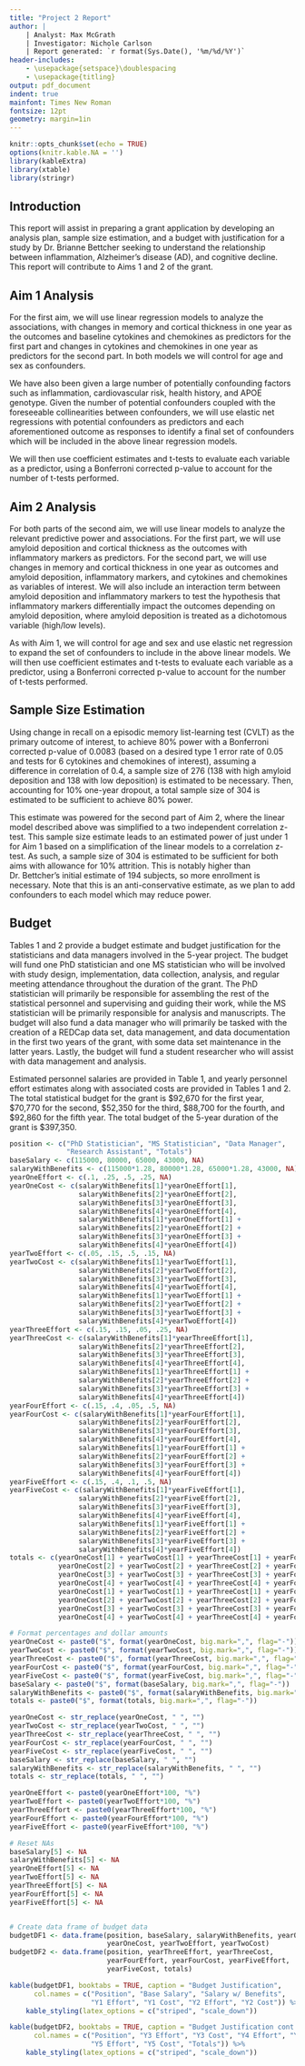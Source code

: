 ```yaml
---
title: "Project 2 Report"
author: |
    | Analyst: Max McGrath
    | Investigator: Nichole Carlson
    | Report generated: `r format(Sys.Date(), '%m/%d/%Y')`
header-includes:
    - \usepackage{setspace}\doublespacing
    - \usepackage{titling}
output: pdf_document
indent: true
mainfont: Times New Roman
fontsize: 12pt
geometry: margin=1in
---
```


```r
knitr::opts_chunk$set(echo = TRUE)
options(knitr.kable.NA = '')
library(kableExtra)
library(xtable)
library(stringr)
```

\newpage

## Introduction

This report will assist in preparing a grant application by developing
an analysis plan, sample size estimation, and a budget with justification 
for a study
by Dr. Brianne Bettcher seeking to understand the relationship between 
inflammation, Alzheimer's disease (AD), and cognitive decline. This report
will contribute to Aims 1 and 2 of the grant.

## Aim 1 Analysis

For the first aim, we will use linear regression models to analyze the associations, 
with changes in memory and cortical thickness in one year as the 
outcomes and baseline cytokines and chemokines as predictors for the first part 
and changes
in cytokines and chemokines in one year as predictors for the second part. In
both models we will control for age and sex as confounders.

We have also been given a large number of potentially confounding factors such
as inflammation, cardiovascular risk, health history, and APOE 
genotype. Given the number of potential confounders coupled with the foreseeable
collinearities between confounders, we will use elastic net regressions with
potential confounders as predictors and each aforementioned outcome as
responses to identify a final set of confounders which will be included in the
above linear regression models.

We will then use coefficient estimates and t-tests to
evaluate each variable as a predictor, using a Bonferroni corrected p-value to
account for the number of t-tests performed.

## Aim 2 Analysis

For both parts of the second aim, we will use linear models to 
analyze the relevant predictive power and associations. For the first part, we will
use amyloid deposition and cortical thickness as the outcomes with inflammatory
markers as predictors. For the second part, we will use changes in memory and cortical
thickness in one year as outcomes and amyloid deposition, inflammatory markers,
and cytokines and chemokines as variables of interest. We will also include an
interaction term between amyloid deposition and inflammatory markers to test the
hypothesis that inflammatory markers differentially impact the outcomes depending
on amyloid deposition, where amyloid deposition is treated as a dichotomous variable
(high/low levels).

As with Aim 1, we will control for age and sex and use elastic net regression to
expand the set of
confounders to include in the above linear models. We will then use coefficient 
estimates and t-tests to
evaluate each variable as a predictor, using a Bonferroni corrected p-value to
account for the number of t-tests performed.

## Sample Size Estimation

Using change in recall on a episodic memory list-learning test (CVLT) as the 
primary outcome of interest, to achieve 80% power with a Bonferroni corrected 
p-value of 0.0083 (based on a desired type 1 error rate of 0.05 and tests for 
6 cytokines and chemokines of interest), assuming
a difference in correlation of 0.4, a sample size of 276 (138 with high amyloid deposition
and 138 with low deposition) is estimated to be necessary. Then, accounting
for 10% one-year dropout, a total sample size of 304 is estimated to be sufficient
to achieve 80% power. 

This estimate was powered for the second part of Aim 2, where the linear model
described above was simplified to a two independent correlation z-test. This
sample size estimate leads to an estimated power of just under 1 for Aim 1 based
on a simplification of the linear models to a correlation z-test. As such, a
sample size of 304 is estimated to be sufficient for both aims with allowance
for 10% attrition. This is notably higher than Dr. Bettcher's initial estimate of 194
subjects, so more enrollment is necessary. Note that this is an anti-conservative
estimate, as we plan to add confounders to each model which may reduce power.

## Budget

Tables 1 and 2 provide a budget estimate and budget justification for the statisticians
and data managers involved in the 5-year project. The budget will fund one PhD
statistician and one MS statistician who will be involved with study design,
implementation, data collection, analysis, and regular meeting attendance
throughout the duration of the grant. The PhD statistician will primarily be
responsible for assembling the rest of the statistical personnel and supervising
and guiding their work, while the MS statistician will be primarily responsible
for analysis and manuscripts.
The budget will also fund a data manager who will primarily be tasked with the creation
of a REDCap data set, data management, and data documentation
in the first two years of the grant,
with some data set maintenance in the latter years. Lastly, the budget will
fund a student researcher who will assist with data management and analysis.

Estimated personnel salaries are provided in Table 1, and yearly personnel effort
estimates along with associated costs are provided in Tables 1 and 2. 
The total statistical budget for the grant is $92,670 for the first year,
$70,770 for the second,
$52,350 for the third,
$88,700 for the fourth,
and $92,860 for the fifth year. The total budget of the 5-year duration of the
grant is $397,350.

\newpage

```r
position <- c("PhD Statistician", "MS Statistician", "Data Manager",
              "Research Assistant", "Totals")
baseSalary <- c(115000, 80000, 65000, 43000, NA)
salaryWithBenefits <- c(115000*1.28, 80000*1.28, 65000*1.28, 43000, NA)
yearOneEffort <- c(.1, .25, .5, .25, NA)
yearOneCost <- c(salaryWithBenefits[1]*yearOneEffort[1], 
                 salaryWithBenefits[2]*yearOneEffort[2], 
                 salaryWithBenefits[3]*yearOneEffort[3], 
                 salaryWithBenefits[4]*yearOneEffort[4], 
                 salaryWithBenefits[1]*yearOneEffort[1] + 
                 salaryWithBenefits[2]*yearOneEffort[2] +  
                 salaryWithBenefits[3]*yearOneEffort[3] +  
                 salaryWithBenefits[4]*yearOneEffort[4])
yearTwoEffort <- c(.05, .15, .5, .15, NA)
yearTwoCost <- c(salaryWithBenefits[1]*yearTwoEffort[1], 
                 salaryWithBenefits[2]*yearTwoEffort[2], 
                 salaryWithBenefits[3]*yearTwoEffort[3], 
                 salaryWithBenefits[4]*yearTwoEffort[4], 
                 salaryWithBenefits[1]*yearTwoEffort[1] +
                 salaryWithBenefits[2]*yearTwoEffort[2] + 
                 salaryWithBenefits[3]*yearTwoEffort[3] + 
                 salaryWithBenefits[4]*yearTwoEffort[4])
yearThreeEffort <- c(.15, .15, .05, .25, NA)
yearThreeCost <- c(salaryWithBenefits[1]*yearThreeEffort[1], 
                 salaryWithBenefits[2]*yearThreeEffort[2], 
                 salaryWithBenefits[3]*yearThreeEffort[3], 
                 salaryWithBenefits[4]*yearThreeEffort[4], 
                 salaryWithBenefits[1]*yearThreeEffort[1] + 
                 salaryWithBenefits[2]*yearThreeEffort[2] + 
                 salaryWithBenefits[3]*yearThreeEffort[3] + 
                 salaryWithBenefits[4]*yearThreeEffort[4])
yearFourEffort <- c(.15, .4, .05, .5, NA)
yearFourCost <- c(salaryWithBenefits[1]*yearFourEffort[1], 
                 salaryWithBenefits[2]*yearFourEffort[2], 
                 salaryWithBenefits[3]*yearFourEffort[3], 
                 salaryWithBenefits[4]*yearFourEffort[4], 
                 salaryWithBenefits[1]*yearFourEffort[1] + 
                 salaryWithBenefits[2]*yearFourEffort[2] + 
                 salaryWithBenefits[3]*yearFourEffort[3] + 
                 salaryWithBenefits[4]*yearFourEffort[4])
yearFiveEffort <- c(.15, .4, .1, .5, NA)
yearFiveCost <- c(salaryWithBenefits[1]*yearFiveEffort[1], 
                 salaryWithBenefits[2]*yearFiveEffort[2], 
                 salaryWithBenefits[3]*yearFiveEffort[3], 
                 salaryWithBenefits[4]*yearFiveEffort[4], 
                 salaryWithBenefits[1]*yearFiveEffort[1] + 
                 salaryWithBenefits[2]*yearFiveEffort[2] + 
                 salaryWithBenefits[3]*yearFiveEffort[3] + 
                 salaryWithBenefits[4]*yearFiveEffort[4])
totals <- c(yearOneCost[1] + yearTwoCost[1] + yearThreeCost[1] + yearFourCost[1] + yearFiveCost[1], 
            yearOneCost[2] + yearTwoCost[2] + yearThreeCost[2] + yearFourCost[2] + yearFiveCost[2], 
            yearOneCost[3] + yearTwoCost[3] + yearThreeCost[3] + yearFourCost[3] + yearFiveCost[3],
            yearOneCost[4] + yearTwoCost[4] + yearThreeCost[4] + yearFourCost[4] + yearFiveCost[4],
            yearOneCost[1] + yearTwoCost[1] + yearThreeCost[1] + yearFourCost[1] + yearFiveCost[1] +
            yearOneCost[2] + yearTwoCost[2] + yearThreeCost[2] + yearFourCost[2] + yearFiveCost[2] + 
            yearOneCost[3] + yearTwoCost[3] + yearThreeCost[3] + yearFourCost[3] + yearFiveCost[3] +
            yearOneCost[4] + yearTwoCost[4] + yearThreeCost[4] + yearFourCost[4] + yearFiveCost[4])

# Format percentages and dollar amounts
yearOneCost <- paste0("$", format(yearOneCost, big.mark=",", flag="-"))
yearTwoCost <- paste0("$", format(yearTwoCost, big.mark=",", flag="-"))
yearThreeCost <- paste0("$", format(yearThreeCost, big.mark=",", flag="-"))
yearFourCost <- paste0("$", format(yearFourCost, big.mark=",", flag="-"))
yearFiveCost <- paste0("$", format(yearFiveCost, big.mark=",", flag="-"))
baseSalary <- paste0("$", format(baseSalary, big.mark=",", flag="-"))
salaryWithBenefits <- paste0("$", format(salaryWithBenefits, big.mark=",", flag="-"))
totals <- paste0("$", format(totals, big.mark=",", flag="-"))

yearOneCost <- str_replace(yearOneCost, " ", "")
yearTwoCost <- str_replace(yearTwoCost, " ", "")
yearThreeCost <- str_replace(yearThreeCost, " ", "")
yearFourCost <- str_replace(yearFourCost, " ", "")
yearFiveCost <- str_replace(yearFiveCost, " ", "")
baseSalary <- str_replace(baseSalary, " ", "")
salaryWithBenefits <- str_replace(salaryWithBenefits, " ", "")
totals <- str_replace(totals, " ", "")

yearOneEffort <- paste0(yearOneEffort*100, "%")
yearTwoEffort <- paste0(yearTwoEffort*100, "%")
yearThreeEffort <- paste0(yearThreeEffort*100, "%")
yearFourEffort <- paste0(yearFourEffort*100, "%")
yearFiveEffort <- paste0(yearFiveEffort*100, "%")

# Reset NAs
baseSalary[5] <- NA
salaryWithBenefits[5] <- NA
yearOneEffort[5] <- NA
yearTwoEffort[5] <- NA
yearThreeEffort[5] <- NA
yearFourEffort[5] <- NA
yearFiveEffort[5] <- NA


# Create data frame of budget data
budgetDF1 <- data.frame(position, baseSalary, salaryWithBenefits, yearOneEffort,
                        yearOneCost, yearTwoEffort, yearTwoCost)
budgetDF2 <- data.frame(position, yearThreeEffort, yearThreeCost, 
                        yearFourEffort, yearFourCost, yearFiveEffort,
                        yearFiveCost, totals)
```

```r
kable(budgetDF1, booktabs = TRUE, caption = "Budget Justification",
      col.names = c("Position", "Base Salary", "Salary w/ Benefits", 
                    "Y1 Effort", "Y1 Cost", "Y2 Effort", "Y2 Cost")) %>%
    kable_styling(latex_options = c("striped", "scale_down"))
```
```r
kable(budgetDF2, booktabs = TRUE, caption = "Budget Justification cont'd",
      col.names = c("Position", "Y3 Effort", "Y3 Cost", "Y4 Effort", "Y4 Cost",
                    "Y5 Effort", "Y5 Cost", "Totals")) %>%
    kable_styling(latex_options = c("striped", "scale_down"))
```